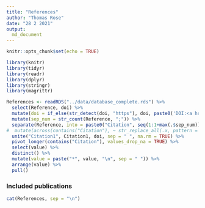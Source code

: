 ```yaml
---
title: "References"
author: "Thomas Rose"
date: "28 2 2021"
output: 
  md_document
---
```


```r
knitr::opts_chunk$set(echo = TRUE)

library(knitr)
library(tidyr)
library(readr)
library(dplyr)
library(stringr)
library(magrittr)

References <- readRDS("../data/database_complete.rds") %>%
  select(Reference, doi) %>%
  mutate(doi = if_else(str_detect(doi, "https"), doi, paste0('DOI:<a href="https://doi.org/', doi, '" target="_blank">', doi, '</a>'))) %>%
  mutate(sep_num = str_count(Reference, ";")) %>%
  separate(Reference, into = paste0("Citation", seq(1:1+max(.$sep_num))), sep = "; ", fill = "right") %>%
#  mutate(across(contains("Citation"), ~ str_replace_all(.x, pattern = "https://.+[^)]", paste0('<a href="', str_extract(.x, "https://.+[^)]"), '" target="_blank">', str_extract(.x, "https://.+[^)]"), '</a>')))) %>% # overruled by automated link detection of shiny or browser
  unite("Citation1", Citation1, doi, sep = " ", na.rm = TRUE) %>%
  pivot_longer(contains("Citation"), values_drop_na = TRUE) %>%
  select(value) %>%
  distinct() %>%
  mutate(value = paste("*", value, "\n", sep = " ")) %>%
  arrange(value) %>%
  pull()

```

### Included publications

```r

cat(References, sep = "\n")

```


